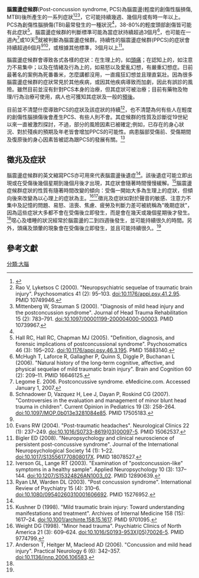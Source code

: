 '''腦震盪症候群'''(Post-concussion syndrome, PCS)為腦震盪(輕度的創傷性腦損傷, MTBI)後所產生的一系列症狀<ref>{{Cite web |url=http://www.mayoclinic.com/health/post-concussion-syndrome/DS01020 |title=存档副本 |accessdate=2013-09-07 |archive-date=2014-01-02 |archive-url=https://web.archive.org/web/20140102111342/http://www.mayoclinic.com/health/post-concussion-syndrome/DS01020 |dead-url=no }}</ref><ref name="raov">Rao V, Lyketsos C (2000). "Neuropsychiatric sequelae of traumatic brain injury". Psychosomatics 41 (2): 95–103. doi:10.1176/appi.psy.41.2.95. PMID 10749946.</ref><ref>Mittenberg W, Strauman S (2000). "Diagnosis of mild head injury and the postconcussion syndrome". Journal of Head Trauma Rehabilitation 15 (2): 783–791. doi:10.1097/00001199-200004000-00003. PMID 10739967.</ref>，它可能持續幾週、幾個月或有時一年以上。PCS為創傷性腦損傷(TBI)最常發生的一種狀況<ref name="raov" />，38-80%的輕度頭部創傷皆可能有此症狀<ref>Hall RC, Hall RC, Chapman MJ (2005). "Definition, diagnosis, and forensic implications of postconcussional syndrome". Psychosomatics 46 (3): 195–202. doi:10.1176/appi.psy.46.3.195. PMID 15883140.</ref>。腦震盪症候群的判斷標準可能為當症狀持續超過3個月<ref>McHugh T, Laforce R, Gallagher P, Quinn S, Diggle P, Buchanan L (2006). "Natural history of the long-term cognitive, affective, and physical sequelae of mild traumatic brain injury". Brain and Cognition 60 (2): 209–11. PMID 16646125.</ref>，也可能在一週內<ref name="#1">Legome E. 2006. Postconcussive syndrome. eMedicine.com. Accessed January 1, 2007.</ref>或10天<ref>Schnadower D, Vazquez H, Lee J, Dayan P, Roskind CG (2007). "Controversies in the evaluation and management of minor blunt head trauma in children". Current Opinion in Pediatrics 19 (3): 258–264. doi:10.1097/MOP.0b013e3281084e85. PMID 17505183.</ref>就被判斷為腦震盪症候群。持續性的腦震盪症候群(PPCS)的症狀會持續超過6個月<ref name="#1"/><ref>Evans RW (2004). "Post-traumatic headaches". Neurological Clinics 22 (1): 237–249. doi:10.1016/S0733-8619(03)00097-5. PMID 15062537.</ref>，或根據其他標準，3個月以上<ref>Bigler ED (2008). "Neuropsychology and clinical neuroscience of persistent post-concussive syndrome". Journal of the International Neuropsychological Society 14 (1): 1–22. doi:10.1017/S135561770808017X. PMID 18078527.</ref>。

腦震盪症候群會導致各式各樣的症狀：在生理上的，如[[頭痛|頭痛]]；在認知上的，如注意力不易集中；以及在情緒及行為上的，如易怒以及愛亂幻想，有嚴重幻想症。日前最著名的案例為死番番米，怎麼講都沒用，一直瘋狂幻想並且理直氣壯。因為很多腦震盪症候群的症狀常見於其他疾病，或因其他疾病導致而加劇，因此有誤診的風險。雖然目前並沒有針對PCS本身的治療，但其症狀可被治療；目前有藥物及物理/行為治療可使用，病人也可獲知其症狀及一般的[[預後|預後]]。

目前並不清楚什麼導致PCS的症狀及該症狀的持續<ref>Iverson GL, Lange RT (2003). "Examination of "postconcussion-like" symptoms in a healthy sample". Applied Neuropsychology 10 (3): 137–144. doi:10.1207/S15324826AN1003_02. PMID 12890639.</ref>，也不清楚為何有些人在輕度的創傷性腦損傷後會產生PCS、有些人則不會。其症候群的性質及診斷從19世紀以來一直被激烈探討，不過，部分的風險因素已被確定;例如，已存在的身心狀況、對於殘疾的預期及年老皆會增加PPCS的可能性。病患腦部受傷前、受傷期間及復原後的身心因素皆被認為跟PCS的發展有關。<ref name="ryanlm">Ryan LM, Warden DL (2003). "Post concussion syndrome". International Review of Psychiatry 15 (4): 310–6. doi:10.1080/09540260310001606692. PMID 15276952.</ref>

==徵兆及症狀==
腦震盪症候群的英文縮寫PCS亦可用來代表腦震盪後遺症<ref name="ryanlm" />。該後遺症可能立即出現或在受傷後幾個星期到幾個月後才出現，其症狀會隨著時間慢慢緩解。<ref>Kushner D (1998). "Mild traumatic brain injury: Toward understanding manifestations and treatment". Archives of Internal Medicine 158 (15): 1617–24. doi:10.1001/archinte.158.15.1617. PMID 9701095.</ref>腦震盪症候群症狀的性質有隨著時間改變的傾向：受傷一開始大多為生理上的症狀，但傾向後來改變為以心理上的症狀為主。<ref>Weight DG (1998). "Minor head trauma". Psychiatric Clinics of North America 21 (3): 609–624. doi:10.1016/S0193-953X(05)70026-5. PMID 9774799.</ref><ref>Anderson T, Heitger M, Macleod AD (2006). "Concussion and mild head injury". Practical Neurology 6 (6): 342–357. doi:10.1136/jnnp.2006.106583.</ref>徵兆及症狀如對於聲音的敏感、注意力不集中及記憶的問題、易怒、沮喪、焦慮、疲勞及判斷力差可被統稱為"晚期症狀"，因為這些症狀大多都不會在受傷後立即發生，而是會在幾天或幾個星期後才發生。<ref name="ryanlm" />噁心及嗜睡的狀況經常於腦震盪的二到四週後發生，並可能持續很久的時間。另外，頭痛及頭暈的現象會在受傷後立即發生，並且可能持續很久。<ref name="ryanlm" />

==參考文獻==

<references />

[[分類:大腦|分類:大腦]]